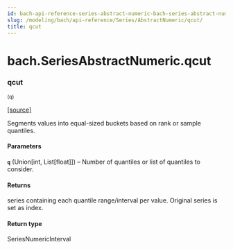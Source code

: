 ```yaml
---
id: bach-api-reference-series-abstract-numeric-bach-series-abstract-numeric-qcut
slug: /modeling/bach/api-reference/Series/AbstractNumeric/qcut/
title: qcut
---
```


# bach.SeriesAbstractNumeric.qcut

<div className="method">

### <span className="name">qcut</span>

<small className="parameter-list">(<span className="parameter" id="q">q</span>)</small>


&#8203;<span className="view-source">[[source]](https://github.com/objectiv/objectiv-analytics/blob/main/bach/bach/series/series_numeric.py)</span>

<div className="content">

Segments values into equal-sized buckets based on rank or sample quantiles.


#### Parameters

**`q`** (Union[int, List[float]]) – Number of quantiles or list of quantiles to consider.



#### Returns

series containing each quantile range/interval per value. Original series is set as index.



#### Return type

SeriesNumericInterval



</div>


</div>
